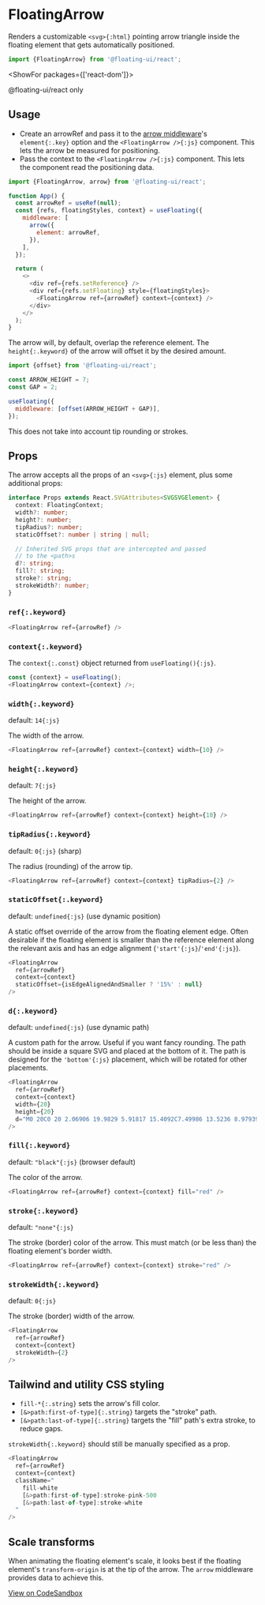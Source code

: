 
<PageCard>

# FloatingArrow

Renders a customizable `<svg>{:html}` pointing arrow triangle
inside the floating element that gets automatically positioned.

```js
import {FloatingArrow} from '@floating-ui/react';
```

<ShowFor packages={['react-dom']}>

<PackageLimited>@floating-ui/react only</PackageLimited>

</ShowFor>

</PageCard>

<Chrome center>
  <Demo />
</Chrome>

## Usage

- Create an <WordHighlight id="b">arrowRef</WordHighlight> and
  pass it to the [arrow middleware](/docs/arrow)'s
  `element{:.key}` option and the `<FloatingArrow />{:js}`
  component. This lets the arrow be measured for positioning.
- Pass the <WordHighlight id="a">context</WordHighlight> to the
  `<FloatingArrow />{:js}` component. This lets the component
  read the positioning data.

```js /context/1,3#a /arrowRef/#b
import {FloatingArrow, arrow} from '@floating-ui/react';

function App() {
  const arrowRef = useRef(null);
  const {refs, floatingStyles, context} = useFloating({
    middleware: [
      arrow({
        element: arrowRef,
      }),
    ],
  });

  return (
    <>
      <div ref={refs.setReference} />
      <div ref={refs.setFloating} style={floatingStyles}>
        <FloatingArrow ref={arrowRef} context={context} />
      </div>
    </>
  );
}
```

The arrow will, by default, overlap the reference element. The
`height{:.keyword}` of the arrow will offset it by the desired
amount.

```js
import {offset} from '@floating-ui/react';

const ARROW_HEIGHT = 7;
const GAP = 2;

useFloating({
  middleware: [offset(ARROW_HEIGHT + GAP)],
});
```

This does not take into account tip rounding or strokes.

## Props

The arrow accepts all the props of an `<svg>{:js}` element, plus
some additional props:

```ts
interface Props extends React.SVGAttributes<SVGSVGElement> {
  context: FloatingContext;
  width?: number;
  height?: number;
  tipRadius?: number;
  staticOffset?: number | string | null;

  // Inherited SVG props that are intercepted and passed
  // to the <path>s
  d?: string;
  fill?: string;
  stroke?: string;
  strokeWidth?: number;
}
```

### `ref{:.keyword}`

<Required />

```js
<FloatingArrow ref={arrowRef} />
```

### `context{:.keyword}`

<Required />

The `context{:.const}` object returned from `useFloating(){:js}`.

```js
const {context} = useFloating();
<FloatingArrow context={context} />;
```

### `width{:.keyword}`

default: `14{:js}`

The width of the arrow.

```js
<FloatingArrow ref={arrowRef} context={context} width={10} />
```

### `height{:.keyword}`

default: `7{:js}`

The height of the arrow.

```js
<FloatingArrow ref={arrowRef} context={context} height={10} />
```

### `tipRadius{:.keyword}`

default: `0{:js}` (sharp)

The radius (rounding) of the arrow tip.

```js
<FloatingArrow ref={arrowRef} context={context} tipRadius={2} />
```

### `staticOffset{:.keyword}`

default: `undefined{:js}` (use dynamic position)

A static offset override of the arrow from the floating element
edge. Often desirable if the floating element is smaller than the
reference element along the relevant axis and has an edge
alignment (`'start'{:js}`/`'end'{:js}`).

```js
<FloatingArrow
  ref={arrowRef}
  context={context}
  staticOffset={isEdgeAlignedAndSmaller ? '15%' : null}
/>
```

### `d{:.keyword}`

default: `undefined{:js}` (use dynamic path)

A custom path for the arrow. Useful if you want fancy rounding.
The path should be inside a square SVG and placed at the bottom
of it. The path is designed for the `'bottom'{:js}` placement,
which will be rotated for other placements.

```js
<FloatingArrow
  ref={arrowRef}
  context={context}
  width={20}
  height={20}
  d="M0 20C0 20 2.06906 19.9829 5.91817 15.4092C7.49986 13.5236 8.97939 12.3809 10.0002 12.3809C11.0202 12.3809 12.481 13.6451 14.0814 15.5472C17.952 20.1437 20 20 20 20H0Z"
/>
```

### `fill{:.keyword}`

default: `"black"{:js}` (browser default)

The color of the arrow.

```js
<FloatingArrow ref={arrowRef} context={context} fill="red" />
```

### `stroke{:.keyword}`

default: `"none"{:js}`

The stroke (border) color of the arrow. This must match (or be
less than) the floating element's border width.

```js
<FloatingArrow ref={arrowRef} context={context} stroke="red" />
```

### `strokeWidth{:.keyword}`

default: `0{:js}`

The stroke (border) width of the arrow.

```js
<FloatingArrow
  ref={arrowRef}
  context={context}
  strokeWidth={2}
/>
```

## Tailwind and utility CSS styling

- `fill-*{:.string}` sets the arrow's fill color.
- `[&>path:first-of-type]{:.string}` targets the "stroke" path.
- `[&>path:last-of-type]{:.string}` targets the "fill" path's
  extra stroke, to reduce gaps.

`strokeWidth{:.keyword}` should still be manually specified as a
prop.

```js
<FloatingArrow
  ref={arrowRef}
  context={context}
  className="
    fill-white 
    [&>path:first-of-type]:stroke-pink-500
    [&>path:last-of-type]:stroke-white
  "
/>
```

## Scale transforms

When animating the floating element's scale, it looks best if the
floating element's `transform-origin` is at the tip of the arrow.
The `arrow` middleware provides data to achieve this.

[View on CodeSandbox](https://codesandbox.io/s/floating-ui-react-scale-transform-origin-qv0t1c?file=/src/App.tsx)
